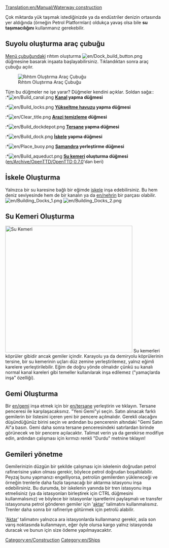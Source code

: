 [[Translation:en/Manual/Waterway construction]]
{{en/Table of contents}}

Çok miktarda yük taşımak istediğinizde ya da endüstriler denizin ortasında yer aldığında (örneğin Petrol Platformları) oldukça yavaş olsa bile '''su taşımacılığını''' kullanmanız gerekebilir.
==Suyolu oluşturma araç çubuğu==
[[en/Manual/Game interface|Menü çubuğundaki]] rıhtım oluşturma [[File:en/Dock build button.png]] düğmesine basarak inşaata başlayabilirsiniz. Tıklandıktan sonra araç çubuğu açılır.

[[File:en/Dock toolbar.png|center|none|frame|Rıhtım Oluştırma Araç Çubuğu]]

Tüm bu düğmeler ne işe yarar? Düğmeler kendini açıklar. Soldan sağa::<br>
:*[[File:en/Build canal.png]] '''[[en/Manual/Water Transport Tiles|Kanal]] yapma düğmesi'''
:*[[File:en/Build locks.png]] '''[[en/Manual/Water Transport Tiles|Yükseltme havuzu]] yapma düğmesi'''
:*[[File:en/Clear title.png]] '''[[en/Manual/Landscaping|Arazi temizleme]] düğmesi'''
:*[[File:en/Build dockdepot.png]] '''[[en/Manual/Depots|Tersane]] yapma düğmesi'''
:*[[File:en/Build dock.png]] '''[[en/Manual/Water Transport Tiles|İskele]] yapma düğmesi'''
:*[[File:en/Place buoy.png]] '''[[en/Manual/Water Transport Tiles|Şamandıra]] yerleştirme düğmesi'''
:*[[File:en/Build aqueduct.png]] '''[[en/Manual/Waterway construction#Building Aqueducts|Su kemeri]] oluşturma düğmesi''' ([[en/Archive/OpenTTD/OpenTTD 0.7.0]]'dan beri)

==İskele Oluşturma==
Yalnızca bir su karesine bağlı bir eğimde [[en/docks|iskele]] inşa edebilirsiniz. Bu hem deniz seviyesinde hem de bir kanalın ya da [[en/nehrin]] bir parçası olabilir.
[[File:en/Building Docks 1.png|left]] [[File:en/Building Docks 2.png]]

==Su Kemeri Oluşturma==
[[File:en/Aqueduct.png|thumb|400px|Su Kemeri]]
Su kemerleri köprüler gibidir ancak gemiler içindir. Karayolu ya da demiryolu köprülerinin tersine, bir su kemerinin uçları düz zemine yerleştirilemez, yalnız eğimli karelere yerleştirilebilir. Eğim de doğru yönde olmalıdır çünkü su kanalı normal kanal kareleri gibi temeller kullanılarak inşa edilemez ("yamaçlarda inşa" özelliği).<br style="clear:both;">

==Gemi Oluşturma==
Bir [[en/gemi]] inşa etmek için bir [[en/tersane]] yerleştirin ve tıklayın. Tersane penceresi ile karşılaşacaksınız. "Yeni Gemi"yi seçin. Satın alınacak farklı gemilerin bir listesini içeren yeni bir pencere açılmalıdır. Gerekli olacağını düşündüğünüz birini seçin ve ardından bu pencerenin altındaki "Gemi Satın Al"a basın. Gemi daha sonra tersane penceresindeki satırlardan birinde görünecek ve bir pencere açılacaktır. Talimat verin ya da gerekirse modifiye edin, ardından çalışması için kırmızı renkli "Durdu" metnine tıklayın!

==Gemileri yönetme==
Gemilerinizin düzgün bir şekilde çalışması için iskelenin doğrudan petrol rafinerisine yakın olması gerekir, böylece petrol doğrudan boşaltılabilir. Peyzaj bunu yapmanızı engelliyorsa, petrolün gemilerden yükleneceği ve örneğin trenlerle daha fazla taşınacağı bir aktarma istasyonu inşa edebilirsiniz. Bu durumda, bir iskelenin yanında bir tren istasyonu inşa etmelisiniz (ya da istasyonları birleştirek için CTRL düğmesini kullanmalısınız) ve böylece bir istasyonlar işaretlerini paylaşmalı ve transfer istasyonuna petrol gönderen gemiler için '[[en/Manual/Orders#Transfer|aktar]]' talimatını kullanmalısınız. Trenler daha sonra bir rafineriye götürmek için petrolü alabilir.

'[[en/Manual/Orders#Transfer|Aktar]]' talimatını yalnızca ara istasyonlarda kullanmanız gerekir, asla son varış noktasında kullanmayın, eğer öyle olursa kargo yalnız istasyonda duracak ve bunun için size ödeme yapılmayacaktır.
[[Category:en/Construction]]
[[Category:en/Ships]]